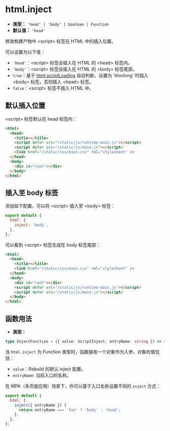 # html.inject

- **类型：** `'head' | 'body' | boolean | Function`
- **默认值：** `'head'`

修改构建产物中 \<script\> 标签在 HTML 中的插入位置。

可以设置为以下值：

- `'head'`：\<script\> 标签会插入在 HTML 的 \<head\> 标签内。
- `'body'`：\<script\> 标签会插入在 HTML 的 \<body\> 标签尾部。
- `true`：基于 [html.scriptLoading](/config/html/script-loading) 自动判断，设置为 'blocking' 时插入 \<body\> 标签，否则插入 \<head\> 标签。
- `false`：\<script\> 标签不插入 HTML 中。

## 默认插入位置

\<script\> 标签默认在 head 标签内：

```html
<html>
  <head>
    <title></title>
    <script defer src="/static/js/runtime-main.js"></script>
    <script defer src="/static/js/main.js"></script>
    <link href="/static/css/main.css" rel="stylesheet" />
  </head>
  <body>
    <div id="root"></div>
  </body>
</html>
```

## 插入至 body 标签

添加如下配置，可以将 \<script\> 插入至 \<body\> 标签：

```js
export default {
  html: {
    inject: 'body',
  },
};
```

可以看到 \<script\> 标签生成在 body 标签尾部：

```html
<html>
  <head>
    <title></title>
    <link href="/static/css/main.css" rel="stylesheet" />
  </head>
  <body>
    <div id="root"></div>
    <script defer src="/static/js/runtime-main.js"></script>
    <script defer src="/static/js/main.js"></script>
  </body>
</html>
```

## 函数用法

- **类型：**

```ts
type InjectFunction = ({ value: ScriptInject; entryName: string }) => string | void;
```

当 `html.inject` 为 Function 类型时，函数接收一个对象作为入参，对象的值包括：

- `value`：Rsbuild 的默认 inject 配置。
- `entryName`: 当前入口的名称。

在 MPA（多页面应用）场景下，你可以基于入口名称设置不同的 `inject` 方式：

```js
export default {
  html: {
    inject({ entryName }) {
      return entryName === 'foo' ? 'body' : 'head';
    },
  },
};
```
